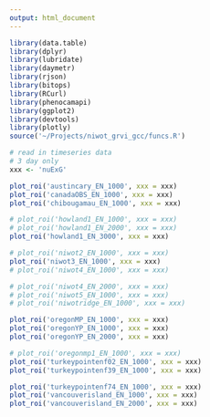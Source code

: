 ```yaml
---
output: html_document
---
```

```r
library(data.table)
library(dplyr)
library(lubridate)
library(daymetr)
library(rjson)
library(bitops)
library(RCurl)
library(phenocamapi)
library(ggplot2)
library(devtools)
library(plotly)
source('~/Projects/niwot_grvi_gcc/funcs.R')
```

  
```r
# read in timeseries data
# 3 day only
xxx <- 'nuExG'

plot_roi('austincary_EN_1000', xxx = xxx)
plot_roi('canadaOBS_EN_1000', xxx = xxx)
plot_roi('chibougamau_EN_1000', xxx = xxx)

# plot_roi('howland1_EN_1000', xxx = xxx)
# plot_roi('howland1_EN_2000', xxx = xxx)
plot_roi('howland1_EN_3000', xxx = xxx)

# plot_roi('niwot2_EN_1000', xxx = xxx)
plot_roi('niwot3_EN_1000', xxx = xxx)
# plot_roi('niwot4_EN_1000', xxx = xxx)

# plot_roi('niwot4_EN_2000', xxx = xxx)
# plot_roi('niwot5_EN_1000', xxx = xxx)
# plot_roi('niwotridge_EN_1000', xxx = xxx)

plot_roi('oregonMP_EN_1000', xxx = xxx)
plot_roi('oregonYP_EN_1000', xxx = xxx)
plot_roi('oregonYP_EN_2000', xxx = xxx)

# plot_roi('oregonmp1_EN_1000', xxx = xxx)
plot_roi('turkeypointenf02_EN_1000', xxx = xxx)
plot_roi('turkeypointenf39_EN_1000', xxx = xxx)

plot_roi('turkeypointenf74_EN_1000', xxx = xxx)
plot_roi('vancouverisland_EN_1000', xxx = xxx)
plot_roi('vancouverisland_EN_2000', xxx = xxx)

```